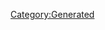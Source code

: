 {{Texts/Music
 |ID=147
 |MusicName=1・2・3・4・5・6・7 NIGHTS
 |OfficialName=1・2・3・4・5・6・7 NIGHTS
 |VocalName=
 |VocalNameLF=
 |Description=
 |BuyURL=
 |StoryDesc=
 |StoryTitle=
 |BannerId=
 |AnmStoreURL=
}}
[[Category:Generated]]
